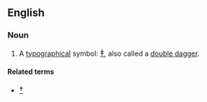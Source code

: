 ==English==

===Noun===
{{en-noun|double obeli}}

# A [[typographical]] symbol: <big>[[‡]]</big>, also called a [[double dagger]].

====Related terms====
* <big>[[†]]</big>